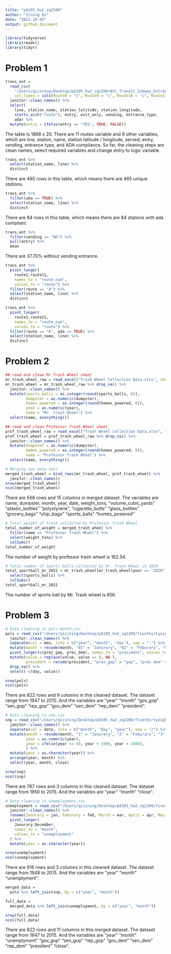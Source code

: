 ```yaml
---
title: "p8105_hw2_zq2209"
author: "Zining Qi"
date: "2022-10-03"
output: github_document
---
```

```r
library(tidyverse)
library(readxl)
library(tidyr)
```

# Problem 1
```r
trans_ent = 
  read_csv(
    "/Users/qizining/Desktop/p8105_hw2_zq2209/NYC_Transit_Subway_Entrance_And_Exit_Data.csv",
    col_types = cols(Route8 = "c", Route9 = "c", Route10 = "c", Route11 = "c")) %>% 
  janitor::clean_names() %>% 
  select(
    line, station_name, station_latitude, station_longitude, 
    starts_with("route"), entry, exit_only, vending, entrance_type, 
    ada) %>% 
  mutate(entry = ifelse(entry == "YES", TRUE, FALSE))
```

The table is 1868 x 20. There are 11 routes variable and 9 other variables, which are line, station, name, station latitude / longitude, served, entry, vending, entrance type, and ADA compliance. So far, the cleaning steps are clean names, select required variables and change entry to logic variable. 


```r
trans_ent %>% 
  select(station_name, line) %>% 
  distinct
```

There are 465 rows in this table, which means there are 465 unique stations.

```r
trans_ent %>% 
  filter(ada == TRUE) %>% 
  select(station_name, line) %>% 
  distinct
```

There are 84 rows in this table, which means there are 84 stations with ada compliant.

```r
trans_ent %>% 
  filter(vending == "NO") %>% 
  pull(entry) %>% 
  mean
```

There are 37.70% without vending entrance.

```r
trans_ent %>% 
  pivot_longer(
    route1:route11,
    names_to = "route_num",
    values_to = "route") %>% 
  filter(route == "A") %>% 
  select(station_name, line) %>% 
  distinct

trans_ent %>% 
  pivot_longer(
    route1:route11,
    names_to = "route_num",
    values_to = "route") %>% 
  filter(route == "A", ada == TRUE) %>% 
  select(station_name, line) %>% 
  distinct
```




# Problem 2
```r
## read and clean Mr Trash Wheel sheet
mr_trash_wheel_raw = read_excel("Trash Wheel Collection Data.xlsx", sheet = "Mr. Trash Wheel", range = "A2:N535", col_names = TRUE)
mr_trash_wheel = mr_trash_wheel_raw %>% drop_na() %>%
  janitor::clean_names() %>%
  mutate(sports_balls = as.integer(round(sports_balls, 0)),
         dumpster = as.numeric(dumpster),
         homes_powered = as.integer(round(homes_powered, 0)),
         year = as.numeric(year),
         name = "Mr. Trash Wheel") %>%
  select(name, everything())
```

```r
## read and clean Professor Trash Wheel sheet
prof_trash_wheel_raw = read_excel("Trash Wheel Collection Data.xlsx", sheet = "Professor Trash Wheel", range = "A2:M97", col_names = TRUE)
prof_trash_wheel = prof_trash_wheel_raw %>% drop_na() %>%
  janitor::clean_names() %>%
  mutate(dumpster = as.numeric(dumpster),
         homes_powered = as.integer(round(homes_powered, 0)),
         name = "Professor Trash Wheel") %>%
  select(name, everything())
```



```r
# Merging two data sets
merged_trash_wheel = bind_rows(mr_trash_wheel, prof_trash_wheel) %>%
  janitor::clean_names()
nrow(merged_trash_wheel)
ncol(merged_trash_wheel)
```

There are 568 rows and 15 columns in merged dataset. The variables are name, dumpster, month, year, date, weight_tons, "volume_cubic_yards" "plastic_bottles" "polystyrene", "cigarette_butts" "glass_bottles" "grocery_bags"  "chip_bags"          "sports_balls"       "homes_powered"    
      
```r
# Total weight of trash collected by Professor Trash Wheel
total_number_of_weight = merged_trash_wheel %>% 
  filter(name == "Professor Trash Wheel") %>%
  select(weight_tons) %>%
  colSums()
total_number_of_weight
```

The number of weight by professor trash wheel is 162.54.

```r
# Total number of sports balls collected by Mr. Trash Wheel in 2020
total_sportball_mr_2022 = mr_trash_wheel[mr_trash_wheel$year == "2020", ] %>%
  select(sports_balls) %>%
  colSums()
total_sportball_mr_2022
```

The number of sports ball by Mr. Trash wheel is 856.



# Problem 3
```r
# Data cleaning in pols-month.csv
pols = read_csv("/Users/qizining/Desktop/p8105_hw2_zq2209/fivethirtyeight_datasets/pols-month.csv") %>%
  janitor::clean_names() %>%
  separate(col = mon, into = c("year", "month", "day"), sep = "-") %>%
  mutate(month = recode(month, "01" = "Janurary", "02" = "Feburary", "03" = "March", "04" = "April", "05" = "May", "06" = "June", "07" = "July", "08" = "August", "09" = "September", "10" = "October", "11" = "November", "12" = "December")) %>%
  pivot_longer(c(prez_gop, prez_dem), names_to = "president", values_to = "value") %>%
  mutate(value = replace(value, value == 0, NA ),
         president = recode(president, "prez_gop" = "gop", "prez_dem" = "dem")) %>%
  drop_na() %>%
  select(-c(day, value))

nrow(pols)
ncol(pols)
```
 
There are 822 rows and 9 columns in this cleaned dataset. The dataset range from 1947 to 2015. And the variables are "year" "month" "gov_gop" "sen_gop" "rep_gop" "gov_dem" "sen_dem"   "rep_dem"   "president". 
 
```r
# Data cleaning in snp.csv
snp = read_csv("/Users/qizining/Desktop/p8105_hw2_zq2209/fivethirtyeight_datasets/snp.csv") %>%
  janitor::clean_names() %>%
  separate(col = date, into = c("month", "day", "year"), sep = "/") %>%
  mutate(month = recode(month, "1" = "Janurary", "2" = "Feburary", "3" = "March", "4" = "April", "5" = "May", "6" = "June", "7" = "July", "8" = "August", "9" = "September", "10" = "October", "11" = "November", "12" = "December"),
         year = as.numeric(year),
         year = ifelse(year >= 50, year + 1900, year + 2000),
         ) %>%
  mutate(year = as.character(year)) %>%
  arrange(year, month) %>%
  select(year, month, close)

nrow(snp)
ncol(snp)
```

There are 787 rows and 3 columns in this cleaned dataset. The dataset range from 1950 to 2015. And the variables are "year" "month" "close".

```r
# Data cleaning in unemployment.csv
unemployment = read_csv("/Users/qizining/Desktop/p8105_hw2_zq2209/fivethirtyeight_datasets/unemployment.csv") %>%
  janitor::clean_names() %>%
  rename(Janurary = jan, Feburary = feb, March = mar, April = apr, May = may, June = jun, July = jun, August = aug, September = sep, October = oct, November = nov, December = dec) %>%
  pivot_longer(
    Janurary:December,
    names_to = "month",
    values_to = "unemployment"
  ) %>%
  mutate(year = as.character(year))

nrow(unemployment)
ncol(unemployment)
```

There are 816 rows and 3 columns in this cleaned dataset. The dataset range from 1948 to 2015. And the variables are "year" "month" "unemplyment".

```r
merged_data = 
  pols %>% left_join(snp, by = c("year", "month"))
```
```r
full_data =
  merged_data %>% left_join(unemployment, by = c("year", "month"))

nrow(full_data)
ncol(full_data)
```

There are 822 rows and 11 columns in this merged dataset. The dataset range from 1947 to 2015. And the variables are "year" "month" "unemplyment" "gov_gop" "sen_gop" "rep_gop" "gov_dem" "sen_dem"   "rep_dem"   "president" "close".











